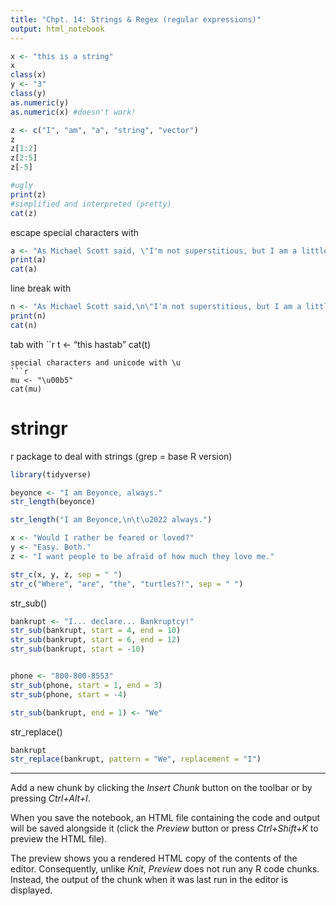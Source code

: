```yaml
---
title: "Chpt. 14: Strings & Regex (regular expressions)"
output: html_notebook
---
```




```r
x <- "this is a string"
x
class(x)
y <- "3"
class(y)
as.numeric(y)
as.numeric(x) #doesn't work! 

z <- c("I", "am", "a", "string", "vector")
z
z[1:2]
z[2:5]
z[-5]

#ugly
print(z)
#simplified and interpreted (pretty)
cat(z)

```

escape special characters with \
```r
a <- "As Michael Scott said, \"I'm not superstitious, but I am a little stitious.\""
print(a)
cat(a)
```
line break with \n
```r
n <- "As Michael Scott said,\n\"I'm not superstitious, but I am a little stitious.\""
print(n)
cat(n)
```
tab with \t
```r
t <- "this has\ta tab"
cat(t)
```
special characters and unicode with \u
```r
mu <- "\u00b5"
cat(mu)
```
# stringr
r package to deal with strings (grep = base R version)

```r
library(tidyverse)

beyonce <- "I am Beyonce, always."
str_length(beyonce)

str_length("I am Beyonce,\n\t\u2022 always.")

```
```r
x <- "Would I rather be feared or loved?"
y <- "Easy. Both."
z <- "I want people to be afraid of how much they love me."

str_c(x, y, z, sep = " ")
str_c("Where", "are", "the", "turtles?!", sep = " ")

```
str_sub()
```r
bankrupt <- "I... declare... Bankruptcy!"
str_sub(bankrupt, start = 4, end = 10)
str_sub(bankrupt, start = 6, end = 12)
str_sub(bankrupt, start = -10)


phone <- "800-800-8553"
str_sub(phone, start = 1, end = 3)
str_sub(phone, start = -4)

str_sub(bankrupt, end = 1) <- "We"


```
str_replace()
```r
bankrupt
str_replace(bankrupt, pattern = "We", replacement = "I")
```



----------------------------

Add a new chunk by clicking the *Insert Chunk* button on the toolbar or by pressing *Ctrl+Alt+I*.

When you save the notebook, an HTML file containing the code and output will be saved alongside it (click the *Preview* button or press *Ctrl+Shift+K* to preview the HTML file).

The preview shows you a rendered HTML copy of the contents of the editor. Consequently, unlike *Knit*, *Preview* does not run any R code chunks. Instead, the output of the chunk when it was last run in the editor is displayed.
